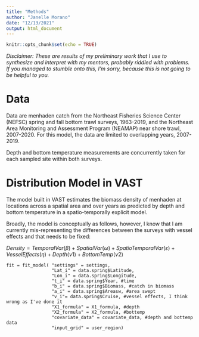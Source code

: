 ```yaml
---
title: "Methods"
author: "Janelle Morano"
date: "12/13/2021"
output: html_document
---
```


```r
knitr::opts_chunk$set(echo = TRUE)
```

*Disclaimer: These are results of my preliminary work that I use to synthesize and interpret with my mentors, probably riddled with problems. If you managed to stumble onto this, I'm sorry, because this is not going to be helpful to you.*

# Data
Data are menhaden catch from the Northeast Fisheries Science Center (NEFSC) spring and fall bottom trawl surveys, 1963-2019, and the Northeast Area Monitoring and Assessment Program (NEAMAP) near shore trawl, 2007-2020. For this model, the data are limited to overlapping years, 2007-2019.

Depth and bottom temperature measurements are concurrently taken for each sampled site within both surveys.

# Distribution Model in VAST
The model built in VAST estimates the biomass density of menhaden at locations across a spatial area and over years as predicted by depth and bottom temperature in a spatio-temporally explicit model.

Broadly, the model is conceptually as follows, however, I know that I am currently mis-representing the differences between the surveys with vessel effects and that needs to be fixed:

$Density = TemporalVar(\beta) + SpatialVar(\omega) + SpatioTemporalVar(\varepsilon) + VesselEffects(\eta) + Depth(\nu1) + BottomTemp(\nu2)$

```
fit = fit_model( "settings" = settings,
                 "Lat_i" = data.spring$Latitude,
                 "Lon_i" = data.spring$Longitude,
                 "t_i" = data.spring$Year, #time
                 "b_i" = data.spring$Biomass, #catch in biomass
                 "a_i" = data.spring$Areasw, #area swept
                 "v_i"= data.spring$Cruise, #vessel effects, I think wrong as I've done it
                 "X1_formula" = X1_formula, #depth
                 "X2_formula" = X2_formula, #bottemp
                 "covariate_data" = covariate_data, #depth and bottemp data
                 "input_grid" = user_region)
```